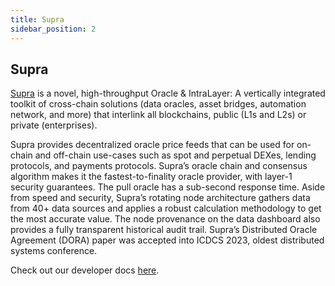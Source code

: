```yaml
---
title: Supra
sidebar_position: 2
---
```


## Supra

[Supra](https://supraoracles.com/) is a novel, high-throughput Oracle & IntraLayer: A vertically integrated toolkit of cross-chain solutions (data oracles, asset bridges, automation network, and more) that interlink all blockchains, public (L1s and L2s) or private (enterprises).

Supra provides decentralized oracle price feeds that can be used for on-chain and off-chain use-cases such as spot and perpetual DEXes, lending protocols, and payments protocols. Supra’s oracle chain and consensus algorithm makes it the fastest-to-finality oracle provider, with layer-1 security guarantees. The pull oracle has a sub-second response time. Aside from speed and security, Supra’s rotating node architecture gathers data from 40+ data sources and applies a robust calculation methodology to get the most accurate value. The node provenance on the data dashboard also provides a fully transparent historical audit trail. Supra’s Distributed Oracle Agreement (DORA) paper was accepted into ICDCS 2023, oldest distributed systems conference.

Check out our developer docs [here](https://supraoracles.com/docs).